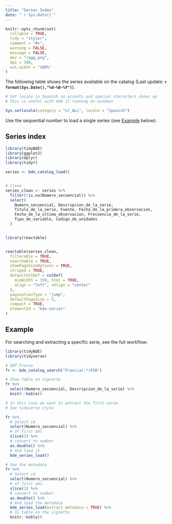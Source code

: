```yaml
---
title: "Series Index"
date: "`r Sys.Date()`"
---
```


```r
knitr::opts_chunk$set(
  collapse = TRUE,
  tidy = "styler",
  comment = "#>",
  warning = FALSE,
  message = FALSE,
  dev = "ragg_png",
  dpi = 300,
  out.width = "100%"
)
```

The following table shows the series available on the catalog (Last update:
**`r format(Sys.Date(),"%d-%B-%Y")`**).

```r
# Set locale in Spanish so accents and special characters shows up
# This is useful with GHA if running on windows

Sys.setlocale(category = "LC_ALL", locale = "Spanish")
```

Use the sequential number to load a single series (see [Example](#example)
below):

## Series index

```r
library(tidyBdE)
library(ggplot2)
library(dplyr)
library(tidyr)

series <- bde_catalog_load()


# Clean
series_clean <- series %>%
  filter(!is.na(Numero_secuencial)) %>%
  select(
    Numero_secuencial, Descripcion_de_la_serie,
    Titulo_de_la_serie, Fuente, Fecha_de_la_primera_observacion,
    Fecha_de_la_ultima_observacion, Frecuencia_de_la_serie,
    Tipo_de_variable, Codigo_de_unidades
  )


library(reactable)


reactable(series_clean,
  filterable = TRUE,
  searchable = TRUE,
  showPageSizeOptions = TRUE,
  striped = TRUE,
  defaultColDef = colDef(
    minWidth = 150, html = TRUE,
    align = "left", vAlign = "center"
  ),
  paginationType = "jump",
  defaultPageSize = 5,
  compact = TRUE,
  elementId = "bde-series"
)
```

## Example {#example}

For searching and extracting a specific serie, see the full workflow:

```r
library(tidyBdE)
library(tidyverse)

# GDP France
fr <- bde_catalog_search("Francia(.*)PIB")

# Show table on vignette
fr %>%
  select(Numero_secuencial, Descripcion_de_la_serie) %>%
  knitr::kable()

# In this case we want to extract the first serie
# See tidyverse style

fr %>%
  # Select id
  select(Numero_secuencial) %>%
  # of first obs
  slice(1) %>%
  # convert to number
  as.double() %>%
  # And load it
  bde_series_load()

# See the metadata
fr %>%
  # Select id
  select(Numero_secuencial) %>%
  # of first obs
  slice(1) %>%
  # convert to number
  as.double() %>%
  # And load the metadata
  bde_series_load(extract_metadata = TRUE) %>%
  # To table on the vignette
  knitr::kable()
```

